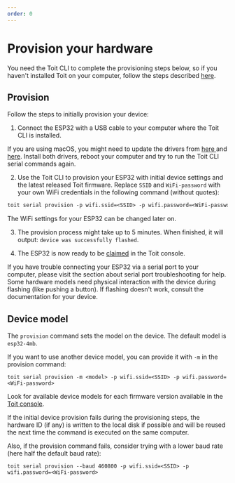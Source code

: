 ```yaml
---
order: 0
---
```


# Provision your hardware

You need the Toit CLI to complete the provisioning steps below, so if you haven't installed Toit on your computer, follow the steps described [here](../installation/toitcli).

## Provision

Follow the steps to initially provision your device:

1. Connect the ESP32 with a USB cable to your computer where the Toit CLI is installed.

<Note type="warning" title="Drivers for macOS">
If you are using macOS, you might need to update the drivers from <a href="https://ftdichip.com/drivers/vcp-drivers/" target="_blank">here </a> 
and <a href="https://www.silabs.com/developers/usb-to-uart-bridge-vcp-drivers" target="_blank">here</a>. Install both drivers, reboot your computer and try to run the Toit CLI serial commands again.
</Note>

2. Use the Toit CLI to provision your ESP32 with initial device settings and the latest released Toit firmware.
Replace `SSID` and `WiFi-password` with your own WiFi credentials in the following command (without quotes):

  ```txt
  toit serial provision -p wifi.ssid=<SSID> -p wifi.password=<WiFi-password>
  ```

  The WiFi settings for your ESP32 can be changed later on.

3. The provision process might take up to 5 minutes. When finished, it will output: `device was successfully flashed`.

4. The ESP32 is now ready to be [claimed](../claim) in the Toit console.

<Note title="Troubleshooting">
If you have trouble connecting your ESP32 via a serial port to your computer, please visit the section about serial port troubleshooting for help.
Some hardware models need physical interaction with the device during flashing (like pushing a button). If flashing doesn't work, consult the documentation for your device.
</Note>

## Device model

The `provision` command sets the model on the device. The default model is `esp32-4mb`.

If you want to use another device model, you can provide it with `-m` in the provision command:

```shell
toit serial provision -m <model> -p wifi.ssid=<SSID> -p wifi.password=<WiFi-password>
```

Look for available device models for each firmware version available in the <a href="https://console.toit.io/organization/firmware" target="_blank">Toit console</a>.

<Note title="Problems with provision">
    
If the initial device provision fails during the provisioning steps, the hardware ID (if any) is written to the local disk if possible and will be reused the next time the command is executed on the same computer.

Also, if the provision command fails, consider trying with a lower baud rate (here half the default baud rate):

```shell
toit serial provision --baud 460800 -p wifi.ssid=<SSID> -p wifi.password=<WiFi-password>
```
</Note>    
